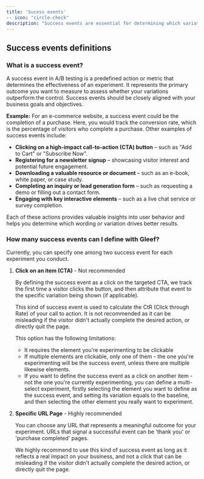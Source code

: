 ```yaml
---
title: 'Sucess events'
-- icon: "circle-check"
description: "Success events are essential for determining which variation performs better in an A/B test."
---
```


## Success events definitions
### What is a success event?
A success event in A/B testing is a predefined action or metric that determines the effectiveness of an experiment. It represents the primary outcome you want to measure to assess whether your variations outperform the control. Success events should be closely aligned with your business goals and objectives.

**Example:**
For an e-commerce website, a success event could be the completion of a purchase. Here, you would track the conversion rate, which is the percentage of visitors who complete a purchase. Other examples of success events include:
- **Clicking on a high-impact call-to-action (CTA) button** – such as "Add to Cart" or "Subscribe Now".
- **Registering for a newsletter signup** – showcasing visitor interest and potential future engagement.
- **Downloading a valuable resource or document** – such as an e-book, white paper, or case study.
- **Completing an inquiry or lead generation form** – such as requesting a demo or filling out a contact form.
- **Engaging with key interactive elements** – such as a live chat service or survey completion.

Each of these actions provides valuable insights into user behavior and helps you determine which wording or variation drives better results.

### How many success events can I define with Gleef?
Currently, you can specify one among two success event for each experiment you conduct.

1. **Click on an item (CTA)** - Not recommended

    By defining the success event as a click on the targeted CTA, we track the first time a visitor clicks the button, and then attribute that event to the specific variation being shown (if applicable).

    <Tip>This kind of success event is used to calculate the CtR (Click through Rate) of your call to action. It is not recommended as it can be misleading if the visitor didn't actually complete the desired action, or directly quit the page.</Tip>

    <Warning>This option has the following limitations:</Warning>
    - It requires the element you're experimenting to be clickable
    - If multiple elements are clickable, only one of them - the one you're experimenting will be the success event, unless there are multiple likewise elements.
    - If you want to define the success event as a click on another item - not the one you're currently experimenting, you can define a multi-select experiment,
    firstly selecting the element you want to define as the success event, and setting its variation equals to the baseline, and then selecting the other element you really want to experiment.
    
2. **Specific URL Page** - Highly recommended

    You can choose any URL that represents a meaningful outcome for your experiment. URLs that signal a successful event can be 'thank you' or 'purchase completed' pages. 
    
    <Tip>We highly recommend to use this kind of success event as long as it reflects a real impact on your business, and not a click that can be misleading if the visitor didn't actually complete the desired action, or directly quit the page.</Tip>
